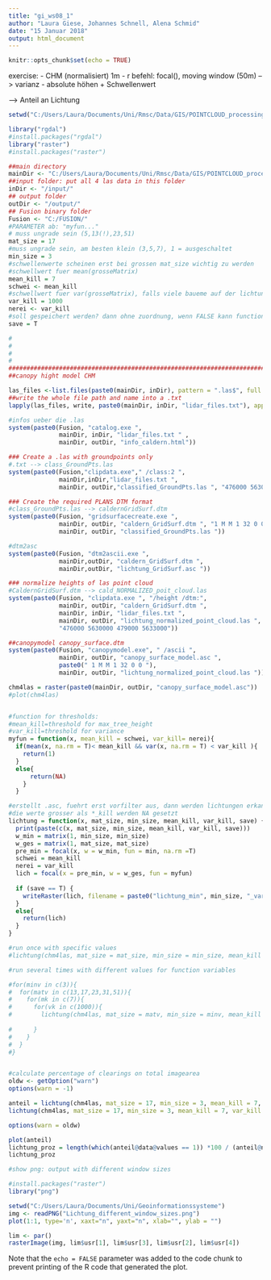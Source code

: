 ---
title: "gi_ws08_1"
author: "Laura Giese, Johannes Schnell, Alena Schmid"
date: "15 Januar 2018"
output: html_document
---

```{r setup, include=FALSE}
knitr::opts_chunk$set(echo = TRUE)
```

exercise:
- CHM (normalisiert) 1m
- r befehl: focal(), moving window  (50m) --> varianz
- absolute höhen + Schwellenwert

--> Anteil an Lichtung

```{r, echo = T}
setwd("C:/Users/Laura/Documents/Uni/Rmsc/Data/GIS/POINTCLOUD_processing/Lichtung")

library("rgdal")
#install.packages("rgdal")
library("raster")
#install.packages("raster")

##main directory
mainDir <- "C:/Users/Laura/Documents/Uni/Rmsc/Data/GIS/POINTCLOUD_processing/Lichtung"
##input folder: put all 4 las data in this folder
inDir <- "/input/"
## output folder
outDir <- "/output/"
## Fusion binary folder
Fusion <- "C:/FUSION/"
#PARAMETER ab: "myfun..."
# muss ungrade sein (5,13(!),23,51)
mat_size = 17
#muss ungrade sein, am besten klein (3,5,7), 1 = ausgeschaltet
min_size = 3
#schwellenwerte scheinen erst bei grossen mat_size wichtig zu werden
#schwellwert fuer mean(grosseMatrix)
mean_kill = 7
schwei <- mean_kill
#schwellwert fuer var(grosseMatrix), falls viele baueme auf der lichtung umherstehen sollte dieser eher gross sein
var_kill = 1000
nerei <- var_kill
#soll gespeichert werden? dann ohne zuordnung, wenn FALSE kann function zugeordnet werden (und dann zb plot() oder writeRaster()
save = T

#
#
#
#
#############################################################################################
##canopy hight model CHM

las_files <-list.files(paste0(mainDir, inDir), pattern = ".las$", full.names = TRUE, recursive = TRUE)
##write the whole file path and name into a .txt
lapply(las_files, write, paste0(mainDir, inDir, "lidar_files.txt"), append = T)

#infos ueber die .las
system(paste0(Fusion, "catalog.exe ", 
              mainDir, inDir, "lidar_files.txt " , 
              mainDir, outDir, "info_caldern.html"))

### Create a .las with groundpoints only
#.txt --> class_GroundPts.las
system(paste0(Fusion,"clipdata.exe"," /class:2 ",
              mainDir,inDir,"lidar_files.txt ",
              mainDir, outDir,"classified_GroundPts.las ", "476000 5630000 479000 5633000"))

### Create the required PLANS DTM format
#class_GroundPts.las --> caldernGridSurf.dtm
system(paste0(Fusion, "gridsurfacecreate.exe ", 
              mainDir, outDir, "caldern_GridSurf.dtm ", "1 M M 1 32 0 0 ", 
              mainDir, outDir, "classified_GroundPts.las "))

#dtm2asc
system(paste0(Fusion, "dtm2ascii.exe ",
              mainDir,outDir, "caldern_GridSurf.dtm ",
              mainDir,outDir, "lichtung_GridSurf.asc "))

### normalize heights of las point cloud
#CaldernGridSurf.dtm --> cald_NORMALIZED_poit_cloud.las
system(paste0(Fusion, "clipdata.exe ", "/height /dtm:", 
              mainDir, outDir, "caldern_GridSurf.dtm ", 
              mainDir, inDir, "lidar_files.txt ", 
              mainDir, outDir, "lichtung_normalized_point_cloud.las ", 
              "476000 5630000 479000 5633000"))

##canopymodel canopy_surface.dtm
system(paste0(Fusion, "canopymodel.exe", " /ascii ", 
              mainDir, outDir, "canopy_surface_model.asc ", 
              paste0(" 1 M M 1 32 0 0 "), 
              mainDir, outDir, "lichtung_normalized_point_cloud.las "))

chm4las = raster(paste0(mainDir, outDir, "canopy_surface_model.asc"))
#plot(chm4las)


#function for thresholds: 
#mean_kill=threshold for max_tree_height
#var_kill=threshold for variance
myfun = function(x, mean_kill = schwei, var_kill= nerei){
  if(mean(x, na.rm = T)< mean_kill && var(x, na.rm = T) < var_kill ){
    return(1)
  }
  else{
      return(NA)
    }
  }

#erstellt .asc, fuehrt erst vorfilter aus, dann werden lichtungen erkannt, 
#die werte grosser als *_kill werden NA gesetzt
lichtung = function(x, mat_size, min_size, mean_kill, var_kill, save) {
  print(paste(c(x, mat_size, min_size, mean_kill, var_kill, save)))
  w_min = matrix(1, min_size, min_size)
  w_ges = matrix(1, mat_size, mat_size)
  pre_min = focal(x, w = w_min, fun = min, na.rm =T)
  schwei = mean_kill
  nerei = var_kill
  lich = focal(x = pre_min, w = w_ges, fun = myfun)
  
  if (save == T) {
    writeRaster(lich, filename = paste0("lichtung_min", min_size, "_var", mat_size, "_", mean_kill, "_", var_kill, ".asc"))
  }
  else{
    return(lich)
  }
}

#run once with specific values
#lichtung(chm4las, mat_size = mat_size, min_size = min_size, mean_kill = mean_kill, var_kill = var_kill, save=T)

#run several times with different values for function variables

#for(minv in c(3)){
#  for(matv in c(13,17,23,31,51)){
#    for(mk in c(7)){
#      for(vk in c(1000)){
#        lichtung(chm4las, mat_size = matv, min_size = minv, mean_kill = mk, var_kill = vk, save=T)
        
#      }
#    }
#  }
#}


#calculate percentage of clearings on total imagearea
oldw <- getOption("warn")
options(warn = -1)

anteil = lichtung(chm4las, mat_size = 17, min_size = 3, mean_kill = 7, var_kill = 1000, save=F)
lichtung(chm4las, mat_size = 17, min_size = 3, mean_kill = 7, var_kill = 1000, save=T)

options(warn = oldw)

plot(anteil)
lichtung_proz = length(which(anteil@data@values == 1)) *100 / (anteil@ncols * anteil@nrows)
lichtung_proz
```


```{r, echo = T}
#show png: output with different window sizes

#install.packages("raster")
library("png")

setwd("C:/Users/Laura/Documents/Uni/Geoinformationssysteme")
img <- readPNG("Lichtung_different_window_sizes.png")
plot(1:1, type='n', xaxt="n", yaxt="n", xlab="", ylab = "")

lim <- par()
rasterImage(img, lim$usr[1], lim$usr[3], lim$usr[2], lim$usr[4])
```

Note that the `echo = FALSE` parameter was added to the code chunk to prevent printing of the R code that generated the plot.
